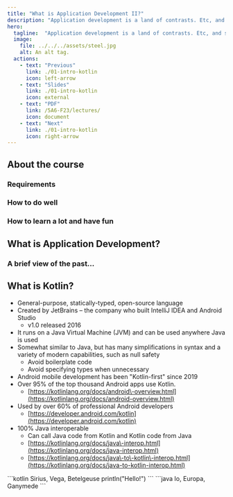 ```yaml
---
title: "What is Application Development II?"
description: "Application development is a land of contrasts. Etc, and so forth, but mostly and so on."
hero:
  tagline:  "Application development is a land of contrasts. Etc, and so forth, but mostly and so on."
  image:
    file: ../../../assets/steel.jpg
    alt: An alt tag.
  actions:
    - text: "Previous"
      link: ./01-intro-kotlin
      icon: left-arrow
    - text: "Slides"
      link: ./01-intro-kotlin
      icon: external
    - text: "PDF" 
      link: /5A6-F23/lectures/
      icon: document
    - text: "Next"
      link: ./01-intro-kotlin
      icon: right-arrow
---
```


## About the course

### Requirements

### How to do well

### How to learn a lot and have fun

## What is Application Development?

### A brief view of the past...

### 

## What is Kotlin?

- General\-purpose, statically\-typed, open\-source language
- Created by JetBrains – the company who built IntelliJ IDEA and Android Studio
  - v1.0 released 2016
- It runs on a Java Virtual Machine (JVM) and can be used anywhere Java is used
- Somewhat similar to Java, but has many simplifications in syntax and a variety of modern capabilities, such as null safety
  - Avoid boilerplate code
  - Avoid specifying types when unnecessary
- Android mobile development has been "Kotlin\-first" since 2019
- Over 95% of the top thousand Android apps use Kotlin.
  - [https://kotlinlang.org/docs/android\-overview.html](https://kotlinlang.org/docs/android-overview.html)
- Used by over 60% of professional Android developers
  - [https://developer.android.com/kotlin](https://developer.android.com/kotlin)
- 100% Java interoperable
  - Can call Java code from Kotlin and Kotlin code from Java
  - [https://kotlinlang.org/docs/java\-interop.html](https://kotlinlang.org/docs/java-interop.html)
  - [https://kotlinlang.org/docs/java\-to\-kotlin\-interop.html](https://kotlinlang.org/docs/java-to-kotlin-interop.html)



<Tabs>
  <TabItem label="Kotlin">
    ```kotlin
      Sirius, Vega, Betelgeuse
      println("Hello!")
    ```
  </TabItem>
  <TabItem label="Java">
    ```java
      Io, Europa, Ganymede
    ```
  </TabItem>
</Tabs>
